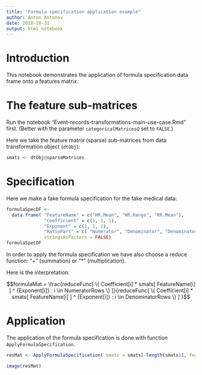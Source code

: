 ```yaml
---
title: "Formula specification application example"
author: Anton Antonov
date: 2018-10-31
output: html_notebook
---
```


# Introduction

This notebook demonstrates the application of formula specification data frame onto a features matrix.

# The feature sub-matrices

Run the notebook "Event-records-transformations-main-use-case.Rmd" first. 
(Better with the parameter `categoricalMatricesQ` set to `FALSE`.)

Here we take the feature matrix (sparse) sub-matrices from data transformation object (`dtObj`):

```r
smats <- dtObj@sparseMatrices
```

# Specification

Here we make a fake formula specification for the fake medical data:

```r
formulaSpecDF <- 
  data.frame( "FeatureName" = c("HR.Mean", "HR.Range", "RR.Mean"), 
              "Coefficient" = c(1, 1, 1), 
              "Exponent" = c(1, 1, 2),
              "RatioPart" = c( "Numerator", "Denominator", "Denominator"),
              stringsAsFactors = FALSE)
formulaSpecDF
```

In order to apply the formula specification we have also choose a reduce function: "+" (summation) or "*" (multiplication).

Here is the interpretation:

$$formulaMat = \frac{reduceFunc[ \{ Coefficient[i] * smats[ FeatureName[i] ] ^ {Exponent[i]} : i \in NumeratorRows \} ]}{reduceFunc[ \{ Coefficient[i] * smats[ FeatureName[i] ] ^ {Exponent[i]} : i \in DenominatorRows \} ] }$$


# Application

The application of the formula specification is done with function `ApplyFormulaSpecification`.

```r
resMat <- ApplyFormulaSpecification( smats = smats[-length(smats)], formulaSpec = formulaSpecDF, reduceFunc = "+" )
```

```r
image(resMat)
```

